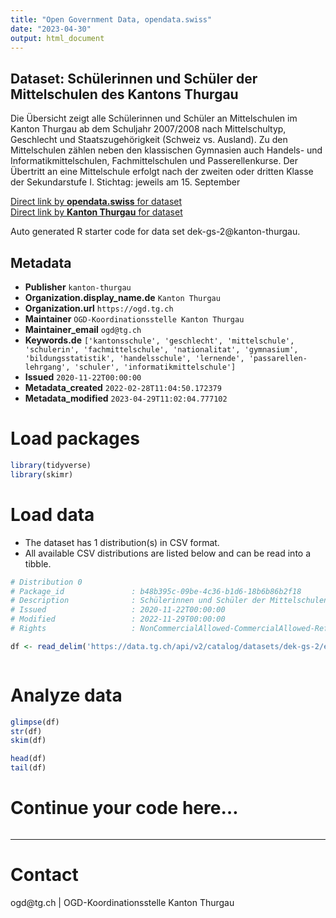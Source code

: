 ```yaml
---
title: "Open Government Data, opendata.swiss"
date: "2023-04-30"
output: html_document
---
```


## Dataset: Schülerinnen und Schüler der Mittelschulen des Kantons Thurgau

Die Übersicht zeigt alle Schülerinnen und Schüler an Mittelschulen im Kanton Thurgau ab dem Schuljahr 2007/2008 nach Mittelschultyp, Geschlecht und Staatszugehörigkeit (Schweiz vs. Ausland). Zu den Mittelschulen zählen neben den klassischen Gymnasien auch Handels- und Informatikmittelschulen, Fachmittelschulen und Passerellenkurse. Der Übertritt an eine Mittelschule erfolgt nach der zweiten oder dritten Klasse der Sekundarstufe I. 
Stichtag: jeweils am 15. September

[Direct link by **opendata.swiss** for dataset](https://opendata.swiss/de/dataset/lernende-der-mittelschulen-des-kantons-thurgau)<br>
[Direct link by **Kanton Thurgau** for dataset](https://data.tg.ch/explore/dataset/dek-gs-2/)

Auto generated R starter code for data set dek-gs-2@kanton-thurgau.

## Metadata

- **Publisher** `kanton-thurgau`
- **Organization.display_name.de** `Kanton Thurgau`
- **Organization.url** `https://ogd.tg.ch`
- **Maintainer** `OGD-Koordinationsstelle Kanton Thurgau`
- **Maintainer_email** `ogd@tg.ch`
- **Keywords.de** `['kantonsschule', 'geschlecht', 'mittelschule', 'schulerin', 'fachmittelschule', 'nationalitat', 'gymnasium', 'bildungsstatistik', 'handelsschule', 'lernende', 'passarellen-lehrgang', 'schuler', 'informatikmittelschule']`
- **Issued** `2020-11-22T00:00:00`
- **Metadata_created** `2022-02-28T11:04:50.172379`
- **Metadata_modified** `2023-04-29T11:02:04.777102`


# Load packages

```r

library(tidyverse)
library(skimr)

```

# Load data

-   The dataset has 1 distribution(s) in CSV format.
-   All available CSV distributions are listed below and can be read into a tibble.

```r

# Distribution 0
# Package_id               : b48b395c-09be-4c36-b1d6-18b6b86b2f18
# Description              : Schülerinnen und Schüler der Mittelschulen des Kantons Thurgau (csv)
# Issued                   : 2020-11-22T00:00:00
# Modified                 : 2022-11-29T00:00:00
# Rights                   : NonCommercialAllowed-CommercialAllowed-ReferenceRequired

df <- read_delim('https://data.tg.ch/api/v2/catalog/datasets/dek-gs-2/exports/csv')



```

# Analyze data

```r

glimpse(df)
str(df)
skim(df)

head(df)
tail(df)

```

# Continue your code here...

```r

```

------------------------------------------------------------------------

# Contact

ogd@tg.ch | OGD-Koordinationsstelle Kanton Thurgau
